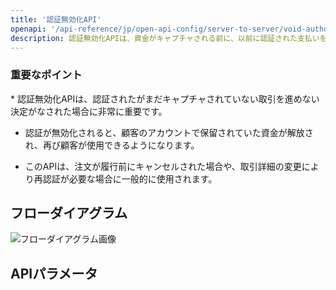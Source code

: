 ```yaml
---
title: '認証無効化API'
openapi: '/api-reference/jp/open-api-config/server-to-server/void-authorization.json POST /api/v1/server-to-server-interface/void'
description: 認証無効化APIは、資金がキャプチャされる前に、以前に認証された支払いをキャンセルし、顧客のアカウントでの保留を解除するために使用されます。 
---
```


### 重要なポイント

<Info>
  * 認証無効化APIは、認証されたがまだキャプチャされていない取引を進めない決定がなされた場合に非常に重要です。

  * 認証が無効化されると、顧客のアカウントで保留されていた資金が解放され、再び顧客が使用できるようになります。

  * このAPIは、注文が履行前にキャンセルされた場合や、取引詳細の変更により再認証が必要な場合に一般的に使用されます。
</Info>

## フローダイアグラム

![フローダイアグラム画像](/images/timeline-diagram/flows-API-void-jp.svg)

## APIパラメータ
